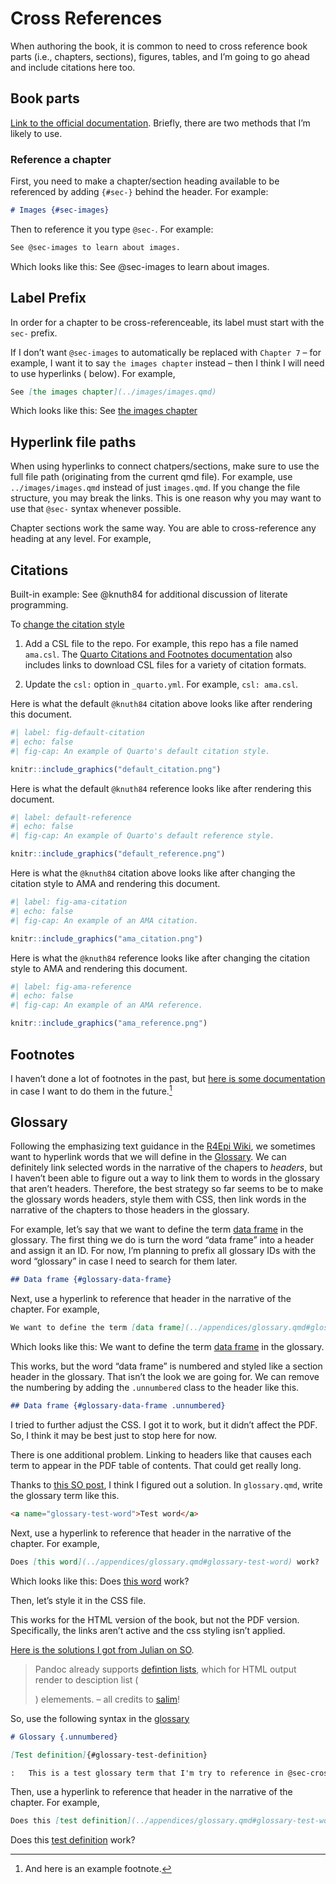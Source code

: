 # Cross References {#sec-crossrefs}

When authoring the book, it is common to need to cross reference book parts (i.e., chapters, sections), figures, tables, and I'm going to go ahead and include citations here too.

## Book parts

[Link to the official documentation](https://quarto.org/docs/books/book-crossrefs.html). Briefly, there are two methods that I'm likely to use.

### Reference a chapter

First, you need to make a chapter/section heading available to be referenced by adding `{#sec-}` behind the header.  For example:

````markdown
# Images {#sec-images}
````

Then to reference it you type `@sec-`. For example:

````markdown
See @sec-images to learn about images.
````

Which looks like this: See @sec-images to learn about images.

::: callout-important
## Label Prefix

In order for a chapter to be cross-referenceable, its label must start with the `sec-` prefix.
:::

If I don't want `@sec-images` to automatically be replaced with `Chapter 7` -- for example, I want it to say `the images chapter` instead -- then I think I will need to use hyperlinks ( below). For example,

````markdown
See [the images chapter](../images/images.qmd)
````

Which looks like this: See [the images chapter](../images/images.qmd)

::: callout-important
## Hyperlink file paths

When using hyperlinks to connect chatpers/sections, make sure to use the full file path (originating from the current qmd file). For example, use `../images/images.qmd` instead of just `images.qmd`. If you change the file structure, you may break the links. This is one reason why you may want to use that `@sec-` syntax whenever possible.
:::

Chapter sections work the same way. You are able to cross-reference any heading at any level. For example, 

## Citations

Built-in example: See @knuth84 for additional discussion of literate programming.

To [change the citation style](https://quarto.org/docs/authoring/footnotes-and-citations.html)

1. Add a CSL file to the repo. For example, this repo has a file named `ama.csl`. The [Quarto Citations and Footnotes documentation](https://quarto.org/docs/authoring/footnotes-and-citations.html) also includes links to download CSL files for a variety of citation formats.

2. Update the `csl:` option in `_quarto.yml`. For example, `csl: ama.csl`.

Here is what the default `@knuth84` citation above looks like after rendering this document.

```r
#| label: fig-default-citation
#| echo: false
#| fig-cap: An example of Quarto's default citation style.

knitr::include_graphics("default_citation.png")
```

Here is what the default `@knuth84` reference looks like after rendering this document.

```r
#| label: default-reference
#| echo: false
#| fig-cap: An example of Quarto's default reference style.

knitr::include_graphics("default_reference.png")
```

Here is what the `@knuth84` citation above looks like after changing the citation style to AMA and rendering this document.

```r
#| label: fig-ama-citation
#| echo: false
#| fig-cap: An example of an AMA citation.

knitr::include_graphics("ama_citation.png")
```

Here is what the `@knuth84` reference looks like after changing the citation style to AMA and rendering this document.

```r
#| label: fig-ama-reference
#| echo: false
#| fig-cap: An example of an AMA reference.

knitr::include_graphics("ama_reference.png")
```

## Footnotes

I haven't done a lot of footnotes in the past, but [here is some documentation](https://quarto.org/docs/authoring/footnotes-and-citations.html#footnotes) in case I want to do them in the future.^[And here is an example footnote.]

## Glossary

Following the emphasizing text guidance in the [R4Epi Wiki](https://github.com/brad-cannell/r4epi/wiki/Emphasizing-Text), we sometimes want to hyperlink words that we will define in the [Glossary](../appendices/glossary.qmd). We can definitely link selected words in the narrative of the chapers to _headers_, but I haven't been able to figure out a way to link them to words in the glossary that aren't headers. Therefore, the best strategy so far seems to be to make the glossary words headers, style them with CSS, then link words in the narrative of the chapters to those headers in the glossary. 

For example, let's say that we want to define the term [data frame](../appendices/glossary.qmd#glossary-data-frame) in the glossary. The first thing we do is turn the word "data frame" into a header and assign it an ID. For now, I'm planning to prefix all glossary IDs with the word "glossary" in case I need to search for them later. 

````markdown
## Data frame {#glossary-data-frame}
````

Next, use a hyperlink to reference that header in the narrative of the chapter. For example, 

````markdown
We want to define the term [data frame](../appendices/glossary.qmd#glossary-data-frame) in the glossary.
````

Which looks like this: We want to define the term [data frame](../appendices/glossary.qmd#glossary-data-frame) in the glossary.

This works, but the word "data frame" is numbered and styled like a section header in the glossary. That isn't the look we are going for. We can remove the numbering by adding the `.unnumbered` class to the header like this.

````markdown
## Data frame {#glossary-data-frame .unnumbered}
````

I tried to further adjust the CSS. I got it to work, but it didn't affect the PDF. So, I think it may be best just to stop here for now.

There is one additional problem. Linking to headers like that causes each term to appear in the PDF table of contents. That could get really long.

Thanks to [this SO post](https://stackoverflow.com/questions/35285467/how-to-make-a-line-below-text-without-text-decoration-underline), I think I figured out a solution. In `glossary.qmd`, write the glossary term like this.

````markdown
<a name="glossary-test-word">Test word</a>
````

Next, use a hyperlink to reference that header in the narrative of the chapter. For example, 

````markdown
Does [this word](../appendices/glossary.qmd#glossary-test-word) work?
````

Which looks like this: Does [this word](../appendices/glossary.qmd#glossary-test-word) work?

Then, let's style it in the CSS file. 

This works for the HTML version of the book, but not the PDF version. Specifically, the links aren't active and the css styling isn't applied.

[Here is the solutions I got from Julian on SO](https://stackoverflow.com/questions/76691907/quarto-link-a-word-in-one-qmd-document-to-a-word-in-a-different-qmd-document/76719362#76719362).

> Pandoc already supports [defintion lists](https://pandoc.org/MANUAL.html#definition-lists), which for HTML output render to desciption list (<dl>) elemements. -- all credits to [salim](https://github.com/quarto-dev/quarto-cli/issues/1697#issuecomment-1462441697)!

So, use the following syntax in the [glossary](#sec-glossary)

````markdown
# Glossary {.unnumbered}

[Test definition]{#glossary-test-definition}

:   This is a test glossary term that I'm try to reference in @sec-crossrefs without making it a header. I don't want to make it a header because that makes the table of contents really long when rendering to PDF (see [this gh issue](https://github.com/orgs/brad-cannell/projects/3/views/4?pane=issue&itemId=33310870)).
````

Then, use a hyperlink to reference that header in the narrative of the chapter. For example,

````markdown
Does this [test definition](../appendices/glossary.qmd#glossary-test-word) work?
````

Does this [test definition](../appendices/glossary.qmd#glossary-test-definition) work?
